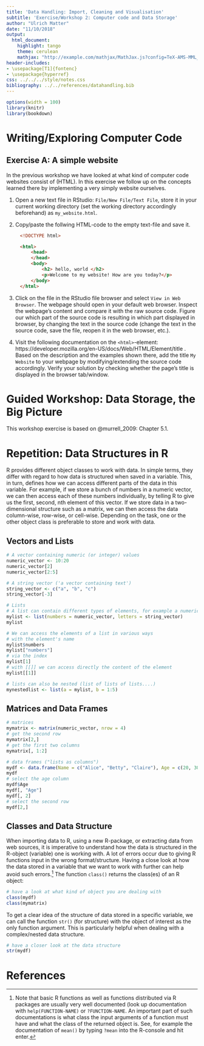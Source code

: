 ```yaml
---
title: 'Data Handling: Import, Cleaning and Visualisation'
subtitle: 'Exercise/Workshop 2: Computer code and Data Storage'
author: "Ulrich Matter"
date: "11/10/2018"
output:
  html_document:
    highlight: tango
    theme: cerulean
    mathjax: "http://example.com/mathjax/MathJax.js?config=TeX-AMS-MML_HTMLorMML"
header-includes:
- \usepackage[T1]{fontenc}
- \usepackage{hyperref}
css: ../../../style/notes.css
bibliography: ../../references/datahandling.bib
---
```



```r
options(width = 100)
library(knitr)
library(bookdown)
```




# Writing/Exploring Computer Code

## Exercise A: A simple website

In the previous workshop we have looked at what kind of computer code websites consist of (HTML). In this exercise we follow up on the concepts learned there by implementing a very simply website ourselves. 

1. Open a new text file in RStudio: `File/New File/Text File`, store it in your current working directory (set the working directory accordingly beforehand) as `my_website.html`. 

2. Copy/paste the follwing HTML-code to the empty text-file and save it. 

```html
     <!DOCTYPE html>

     <html>
         <head>
         </head>
         <body>
             <h2> hello, world </h2>
             <p>Welcome to my website! How are you today?</p>
         </body>
     </html>

```


3. Click on the file in the RStudio file browser and select `View in Web Browser`. The webpage should open in your default web browser. Inspect the webpage's content and compare it with the raw source code. Figure our which part of the source code is resulting in which part displayed in browser, by changing the text in the source code (change the text in the source code, save the file, reopen it in the web browser, etc.).

4. Visit the following documentation on the `<html>`-element:  https://developer.mozilla.org/en-US/docs/Web/HTML/Element/title . Based on the description and the examples shown there, add the title `My Website` to your webpage by modifying/extending the source code accordingly. Verify your solution by checking whether the page's title is displayed in the browser tab/window.




# Guided Workshop: Data Storage, the Big Picture

This workshop exercise is based on @murrell_2009: Chapter 5.1.


# Repetition: Data Structures in R

R provides different object classes to work with data. In simple terms, they differ with regard to how data is structured when saved in a variable. This, in turn, defines how we can access different parts of the data in this variable. For example, if we store a bunch of numbers in a numeric vector, we can then access each of these numbers individually, by telling R to give us the first, second, nth element of this vector. If we store data in a two-dimensional structure such as a matrix, we can then access the data column-wise, row-wise, or cell-wise. Depending on the task, one or the other object class is preferable to store and work with data.

## Vectors and Lists
```r
# A vector containing numeric (or integer) values
numeric_vector <- 10:20
numeric_vector[2]
numeric_vector[2:5]

# A string vector ('a vector containing text')
string_vector <- c("a", "b", "c")
string_vector[-3]

# Lists
# A list can contain different types of elements, for example a numeric vector and a string_vector
mylist <- list(numbers = numeric_vector, letters = string_vector)
mylist

# We can access the elements of a list in various ways
# with the element's name
mylist$numbers
mylist["numbers"]
# via the index
mylist[1]
# with [[]] we can access directly the content of the element
mylist[[1]]

# lists can also be nested (list of lists of lists....)
mynestedlist <- list(a = mylist, b = 1:5)
```

## Matrices and Data Frames
```r

# matrices
mymatrix <- matrix(numeric_vector, nrow = 4)
# get the second row
mymatrix[2,]
# get the first two columns
mymatrix[, 1:2]

# data frames ("lists as columns")
mydf <- data.frame(Name = c("Alice", "Betty", "Claire"), Age = c(20, 30, 45))
mydf
# select the age column
mydf$Age
mydf[, "Age"]
mydf[, 2]
# select the second row
mydf[2,]


```

## Classes and Data Structure
When importing data to R, using a new R-package, or extracting data from web sources, it is imperative to understand how the data is structured in the R-object (variable) one is working with. A lot of errors occur due to giving R functions input in the wrong format/structure. Having a close look at how the data stored in a variable that we want to work with further can help avoid such errors.^[Note that basic R functions as well as functions distributed via R packages are usually very well documented (look up documentation with `help(FUNCTION-NAME)` or `?FUNCTION-NAME`. An important part of such documentations is what class the input arguments of a function must have and what the class of the returned object is. See, for example the documentation of `mean()` by typing `?mean` into the R-console and hit enter.] The function `class()` returns the class(es) of an R object:

```r
# have a look at what kind of object you are dealing with
class(mydf)
class(mymatrix)

```

To get a clear idea of the structure of data stored in a specific variable, we can call the function `str()` (for structure) with the object of interest as the only function argument. This is particularly helpful when dealing with a complex/nested data structure. 

```r
# have a closer look at the data structure
str(mydf)
```


# References
